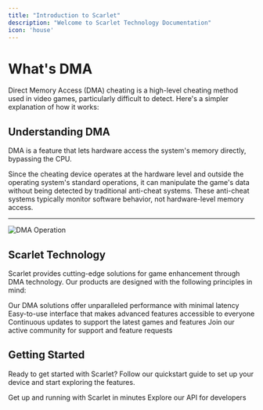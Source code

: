 ```yaml
---
title: "Introduction to Scarlet"
description: "Welcome to Scarlet Technology Documentation"
icon: 'house'
---
```

# What's DMA

Direct Memory Access (DMA) cheating is a high-level cheating method used in video games, particularly difficult to detect. Here's a simpler explanation of how it works:

## Understanding DMA

DMA is a feature that lets hardware access the system's memory directly, bypassing the CPU.

Since the cheating device operates at the hardware level and outside the operating system's standard operations, it can manipulate the game's data without being detected by traditional anti-cheat systems. These anti-cheat systems typically monitor software behavior, not hardware-level memory access.

---

![DMA Operation](/images/dma-operation-01.png)

## Scarlet Technology

Scarlet provides cutting-edge solutions for game enhancement through DMA technology. Our products are designed with the following principles in mind:

<CardGroup cols={2}>
  <Card title="High Performance" icon="bolt" href="/quickstart">
    Our DMA solutions offer unparalleled performance with minimal latency
  </Card>

  <Card title="User-Friendly Interface" icon="user" href="/development">
    Easy-to-use interface that makes advanced features accessible to everyone
  </Card>

  <Card title="Regular Updates" icon="arrows-rotate" href="/essentials/markdown">
    Continuous updates to support the latest games and features
  </Card>

  <Card title="Community Support" icon="users" href="https://discord.gg/scarlet">
    Join our active community for support and feature requests
  </Card>
</CardGroup>

## Getting Started

Ready to get started with Scarlet? Follow our quickstart guide to set up your device and start exploring the features.

<CardGroup cols={2}>
  <Card title="Quickstart Guide" icon="play" href="/quickstart">
    Get up and running with Scarlet in minutes
  </Card>

  <Card title="API Documentation" icon="code" href="/api-reference/introduction">
    Explore our API for developers
  </Card>
</CardGroup>